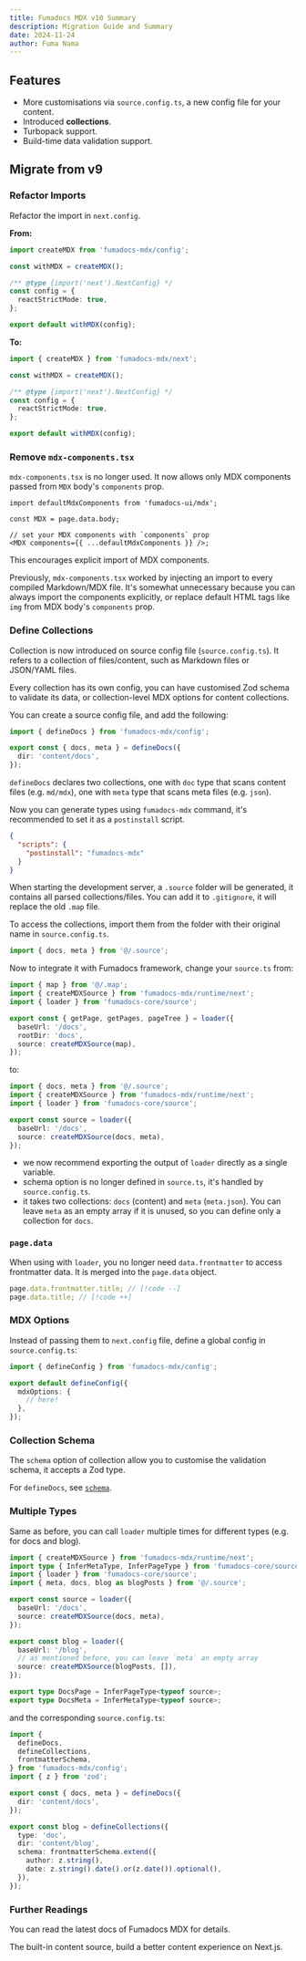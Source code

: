 ```yaml
---
title: Fumadocs MDX v10 Summary
description: Migration Guide and Summary
date: 2024-11-24
author: Fuma Nama
---
```


## Features

- More customisations via `source.config.ts`, a new config file for your content.
- Introduced **collections**.
- Turbopack support.
- Build-time data validation support.

## Migrate from v9

### Refactor Imports

Refactor the import in `next.config`.

**From:**

```ts
import createMDX from 'fumadocs-mdx/config';

const withMDX = createMDX();

/** @type {import('next').NextConfig} */
const config = {
  reactStrictMode: true,
};

export default withMDX(config);
```

**To:**

```ts
import { createMDX } from 'fumadocs-mdx/next';

const withMDX = createMDX();

/** @type {import('next').NextConfig} */
const config = {
  reactStrictMode: true,
};

export default withMDX(config);
```

### Remove `mdx-components.tsx`

`mdx-components.tsx` is no longer used. It now allows only MDX components passed from `MDX` body's `components` prop.

```tsx
import defaultMdxComponents from 'fumadocs-ui/mdx';

const MDX = page.data.body;

// set your MDX components with `components` prop
<MDX components={{ ...defaultMdxComponents }} />;
```

This encourages explicit import of MDX components.

Previously, `mdx-components.tsx` worked by injecting an import to every compiled Markdown/MDX file.
It's somewhat unnecessary because you can always import the components explicitly, or replace default HTML tags like `img` from MDX body's `components` prop.

### Define Collections

Collection is now introduced on source config file (`source.config.ts`).
It refers to a collection of files/content, such as Markdown files or JSON/YAML files.

Every collection has its own config, you can have customised Zod schema to validate its data, or collection-level MDX options for content collections.

You can create a source config file, and add the following:

```ts
import { defineDocs } from 'fumadocs-mdx/config';

export const { docs, meta } = defineDocs({
  dir: 'content/docs',
});
```

`defineDocs` declares two collections, one with `doc` type that scans content files (e.g. `md/mdx`), one with `meta` type that scans meta files (e.g. `json`).

Now you can generate types using `fumadocs-mdx` command, it's recommended to set it as a `postinstall` script.

```json title="package.json"
{
  "scripts": {
    "postinstall": "fumadocs-mdx"
  }
}
```

When starting the development server, a `.source` folder will be generated, it contains all parsed collections/files.
You can add it to `.gitignore`, it will replace the old `.map` file.

To access the collections, import them from the folder with their original name in `source.config.ts`.

```ts
import { docs, meta } from '@/.source';
```

Now to integrate it with Fumadocs framework, change your `source.ts` from:

```ts
import { map } from '@/.map';
import { createMDXSource } from 'fumadocs-mdx/runtime/next';
import { loader } from 'fumadocs-core/source';

export const { getPage, getPages, pageTree } = loader({
  baseUrl: '/docs',
  rootDir: 'docs',
  source: createMDXSource(map),
});
```

to:

```ts
import { docs, meta } from '@/.source';
import { createMDXSource } from 'fumadocs-mdx/runtime/next';
import { loader } from 'fumadocs-core/source';

export const source = loader({
  baseUrl: '/docs',
  source: createMDXSource(docs, meta),
});
```

- we now recommend exporting the output of `loader` directly as a single variable.
- schema option is no longer defined in `source.ts`, it's handled by `source.config.ts`.
- it takes two collections: `docs` (content) and `meta` (`meta.json`).
  You can leave `meta` as an empty array if it is unused, so you can define only a collection for `docs`.

### `page.data`

When using with `loader`, you no longer need `data.frontmatter` to access frontmatter data.
It is merged into the `page.data` object.

```ts
page.data.frontmatter.title; // [!code --]
page.data.title; // [!code ++]
```

### MDX Options

Instead of passing them to `next.config` file, define a global config in `source.config.ts`:

```ts
import { defineConfig } from 'fumadocs-mdx/config';

export default defineConfig({
  mdxOptions: {
    // here!
  },
});
```

### Collection Schema

The `schema` option of collection allow you to customise the validation schema, it accepts a Zod type.

For `defineDocs`, see [`schema`](/docs/mdx/collections#schema-1).

### Multiple Types

Same as before, you can call `loader` multiple times for different types (e.g. for docs and blog).

```ts
import { createMDXSource } from 'fumadocs-mdx/runtime/next';
import type { InferMetaType, InferPageType } from 'fumadocs-core/source';
import { loader } from 'fumadocs-core/source';
import { meta, docs, blog as blogPosts } from '@/.source';

export const source = loader({
  baseUrl: '/docs',
  source: createMDXSource(docs, meta),
});

export const blog = loader({
  baseUrl: '/blog',
  // as mentioned before, you can leave `meta` an empty array
  source: createMDXSource(blogPosts, []),
});

export type DocsPage = InferPageType<typeof source>;
export type DocsMeta = InferMetaType<typeof source>;
```

and the corresponding `source.config.ts`:

```ts
import {
  defineDocs,
  defineCollections,
  frontmatterSchema,
} from 'fumadocs-mdx/config';
import { z } from 'zod';

export const { docs, meta } = defineDocs({
  dir: 'content/docs',
});

export const blog = defineCollections({
  type: 'doc',
  dir: 'content/blog',
  schema: frontmatterSchema.extend({
    author: z.string(),
    date: z.string().date().or(z.date()).optional(),
  }),
});
```

### Further Readings

You can read the latest docs of Fumadocs MDX for details.

<Cards>
  <Card href="/docs/mdx" title="Fumadocs MDX">
    The built-in content source, build a better content experience on Next.js.
  </Card>
</Cards>
